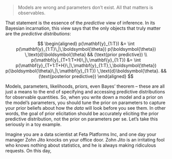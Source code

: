 > Models are wrong and parameters don't exist. All that matters is observables.

That statement is the essence of the *predictive* view of inference. In its Bayesian incarnation, this view says that the only objects that truly matter are the *predictive distributions*:

$$
\begin{aligned}
p(\mathbf{y}_{1:T})
&=
\int
p(\mathbf{y}_{1:T}\,|\,\boldsymbol{\theta})
p(\boldsymbol{\theta})
\,\text{d}\boldsymbol{\theta}
&&
(\text{prior predictive})
\\
p(\mathbf{y}_{T+1:T+H}\,|\,\mathbf{y}_{1:T})
&=
\int
p(\mathbf{y}_{T+1:T+H}\,|\,\mathbf{y}_{1:T},\,\boldsymbol{\theta})
p(\boldsymbol{\theta}\,|\,\mathbf{y}_{1:T})
\,\text{d}\boldsymbol{\theta}.
&&
(\text{posterior predictive})
\end{aligned}
$$

Models, parameters, likelihoods, priors, even Bayes' theorem -- these are all just a means to the end of specifying and accessing predictive distributions for observable quantities. So, when you write down a model and a prior on the model's parameters, you should tune the prior on parameters to capture your prior beliefs about how the *data* will look before you see them. In other words, the goal of prior elicitation should be accurately eliciting the prior predictive distribution, not the prior on parameters per se. Let's take this seriously in a toy example.

Imagine you are a data scientist at Feta Platforms Inc, and one day your manager Zohn Jito knocks on your office door. Zohn Jito is an irritating fool who knows nothing about statistics, and he is always making ridiculous requests. On this day, 



